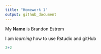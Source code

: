 ```yaml
---
title: "Homework 1"
output: github_document
---
```


My **Name** is Brandon Estrem

I am *learning* how to use Rstudio and gitHub

```r
2+2
```
